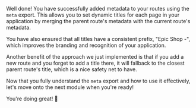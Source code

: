 Well done! You have successfully added metadata to your routes using the `meta` export. 
This allows you to set dynamic titles for each page in your application by merging 
the parent route's metadata with the current route's metadata.

You have also ensured that all titles have a consistent prefix, "Epic Shop -", which
improves the branding and recognition of your application.

Another benefit of the approach we just implemented is that if you add a new route
and you forget to add a title there, it will fallback to the closest parent route's title,
which is a nice safety net to have.

Now that you fully understand the `meta` export and how to use it effectively, let's
move onto the next module when you're ready!

You're doing great! 🚀